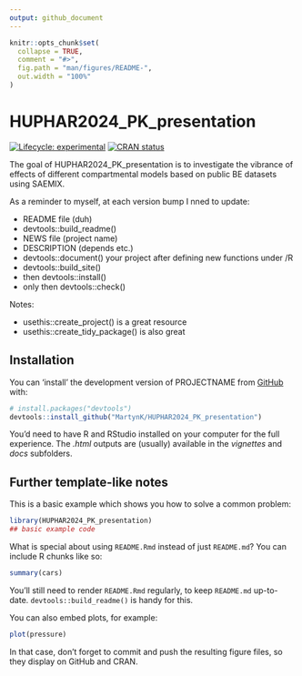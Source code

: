 ```yaml
---
output: github_document
---
```


<!-- README.md is generated from README.Rmd. Please edit that file -->

```r
knitr::opts_chunk$set(
  collapse = TRUE,
  comment = "#>",
  fig.path = "man/figures/README-",
  out.width = "100%"
)
```

# HUPHAR2024_PK_presentation

<!-- badges: start -->
[![Lifecycle: experimental](https://img.shields.io/badge/lifecycle-experimental-orange.svg)](https://lifecycle.r-lib.org/articles/stages.html#experimental)
[![CRAN status](https://www.r-pkg.org/badges/version/PROJECTNAME)](https://CRAN.R-project.org/package=PROJECTNAME)
<!-- badges: end -->

The goal of HUPHAR2024_PK_presentation is to investigate the vibrance of effects of different compartmental models based on public BE datasets using SAEMIX.



As a reminder to myself, at each version bump I nned to update:

 - README file (duh)  
 - devtools::build_readme() 
 - NEWS file (project name)  
 - DESCRIPTION (depends etc.)  
 - devtools::document() your project after defining new functions under /R  
 - devtools::build_site()
 - then devtools::install()  
 - only then devtools::check()  
 
Notes:

 - usethis::create_project() is a great resource  
 - usethis::create_tidy_package() is also great  

## Installation

You can 'install' the development version of PROJECTNAME from [GitHub](https://github.com/) with:

``` r
# install.packages("devtools")
devtools::install_github("MartynK/HUPHAR2024_PK_presentation")
```

You'd need to have R and RStudio installed on your computer for the full experience. The *.html* outputs are (usually) available in the *vignettes* and *docs* subfolders.


## Further template-like notes

This is a basic example which shows you how to solve a common problem:

```r
library(HUPHAR2024_PK_presentation)
## basic example code
```

What is special about using `README.Rmd` instead of just `README.md`? You can include R chunks like so:

```r
summary(cars)
```

You'll still need to render `README.Rmd` regularly, to keep `README.md` up-to-date. `devtools::build_readme()` is handy for this.

You can also embed plots, for example:

```r
plot(pressure)
```

In that case, don't forget to commit and push the resulting figure files, so they display on GitHub and CRAN.
